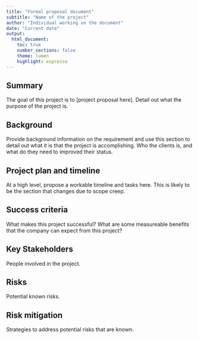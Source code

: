 ```yaml
---
title: "Formal proposal document"
subtitle: "Name of the project"
author: "Individual working on the document"
date: "Current date"
output: 
  html_document:
    toc: true
    number_sections: false
    theme: lumen
    highlight: espresso
---
```


## Summary

The goal of this project is to [project proposal here]. Detail out what the purpose of the project is. 

## Background

Provide background information on the requirement and use this section to detail out what it is that the project is accomplishing. Who the clients is, and what do they need to improved their status. 

## Project plan and timeline

At a high level, propose a workable timeline and tasks here. This is likely to be the section that changes due to scope creep.  

## Success criteria 

What makes this project successful? What are some measureable benefits that the company can expect from this project?

## Key Stakeholders

People involved in the project.

## Risks

Potential known risks.

## Risk mitigation

Strategies to address potential risks that are known. 